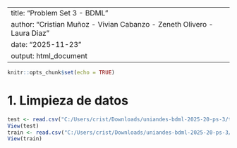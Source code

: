 
---
title: "Problem Set 3 - BDML"
author: "Cristian Muñoz - Vivian Cabanzo - Zeneth Olivero - Laura Diaz"
date: "2025-11-23"
output: html_document
---

```r
knitr::opts_chunk$set(echo = TRUE)
```

# 1. Limpieza de datos
```r
test <- read.csv("C:/Users/crist/Downloads/uniandes-bdml-2025-20-ps-3/test.csv")
View(test)
train <- read.csv("C:/Users/crist/Downloads/uniandes-bdml-2025-20-ps-3/train.csv")
View(train)
```

